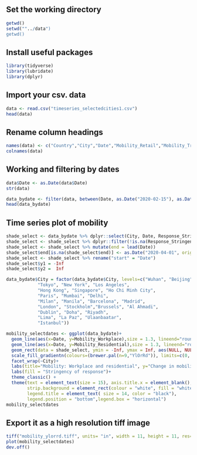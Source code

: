 
## Set the working directory

```{r}
getwd()
setwd(""../data")
getwd()
```

## Install useful packages 

```{r}
library(tidyverse)
library(lubridate)
library(dplyr)
```

## Import your csv. data

```{r}
data <- read.csv("timeseries_selectedcities1.csv")
head(data)
```

## Rename column headings

```{r}
names(data) <- c("Country","City","Date","Mobility_Retail","Mobility_Transit","Mobility_Workplace","Mobility_Residential","Response_Stringency")
colnames(data)
```

## Working and filtering by dates

```{r}
data$Date <- as.Date(data$Date)
str(data)
```

```{r}
data_bydate <- filter(data, between(Date, as.Date("2020-02-15"), as.Date("2020-04-01")))
head(data_bydate)
```

## Time series plot of mobility

```{r}
shade_select <- data_bydate %>% dplyr::select(City, Date, Response_Stringency)
shade_select <- shade_select %>% dplyr::filter(!is.na(Response_Stringency))
shade_select <- shade_select %>% mutate(end = lead(Date))
shade_select$end[is.na(shade_select$end)] <- as.Date("2020-04-01", origin="1970-01-01")
shade_select <- shade_select %>% rename("start" = "Date")
shade_select$y1 = -Inf
shade_select$y2 =  Inf

data_bydate$City = factor(data_bydate$City, levels=c("Wuhan", "Beijing", "Shanghai", 
            "Tokyo", "New York", "Los Angeles", 
            "Hong Kong", "Singapore", "Ho Chi Minh City",
            "Paris", "Mumbai", "Delhi",
            "Milan", "Manila", "Barcelona", "Madrid",
            "London", "Stockholm","Brussels", "Al Ahmadi",
            "Dublin", "Doha", "Riyadh",
            "Lima", "La Paz", "Ulaanbaatar",
            "Istanbul"))

mobility_selectdates <- ggplot(data_bydate)+
  geom_line(aes(x=Date, y=Mobility_Workplace),size = 1.3, lineend="round", linejoin="round", color="#74787b")+
  geom_line(aes(x=Date, y=Mobility_Residential),size = 1.3, lineend="round", linejoin="round", color="#000000")+
  geom_rect(data = shade_select, ymin = -Inf, ymax = Inf, aes(NULL, NULL, xmin = start, xmax = end, fill = Response_Stringency), alpha = .4)+
  scale_fill_gradientn(colours=(brewer.pal(n=9,"YlOrRd")), limits=c(0, 100))+
  facet_wrap(~City)+
  labs(title="Mobility: Workplace and residential", y="Change in mobility (%)", x="Date 2020")+
  labs(fill = "Stringency of response")+
  theme_classic() +
  theme(text = element_text(size = 15), axis.title.x = element_blank(), axis.text.x = element_text(angle = 90),
        strip.background = element_rect(colour = "white", fill = "white"),
        legend.title = element_text( size = 14, color = "black"), 
        legend.position = "bottom",legend.box = "horizontal")
mobility_selectdates
```

## Export it as a high resolution tiff image

```{r}
tiff("mobility_ylorrd.tiff", units= "in", width = 11, height = 11, res=300)
plot(mobility_selectdates)
dev.off()
```
